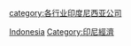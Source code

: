 [[Category:亞洲各國銀行|Indonesia]]
[[Category:印尼經濟|Category:印尼經濟]]
[[category:各行业印度尼西亚公司|category:各行业印度尼西亚公司]]